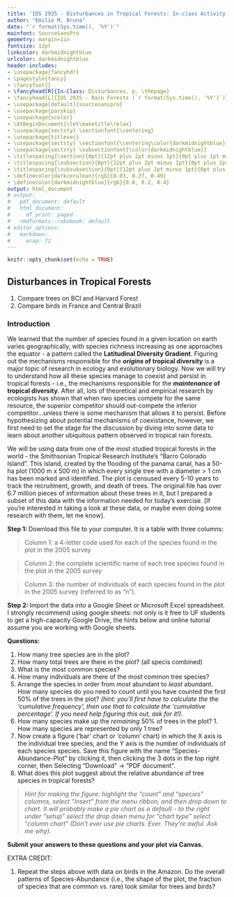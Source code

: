 ```yaml
---
title: 'IDS 2935 - Disturbances in Tropical Forests: In-class Activity'
author: "Emilio M. Bruna"
date: "`r format(Sys.time(), '%Y')`"
mainfont: SourceSansPro
geometry: margin=1in
fontsize: 12pt
linkcolor: darkmidnightblue
urlcolor: darkmidnightblue
header-includes:
- \usepackage{fancyhdr}
- \pagestyle{fancy}
- \fancyfoot{}
- \fancyhead[R]{In-Class: Disturbances, p. \thepage}
- \fancyhead[L]{IDS 2935 - Rain Forests (`r format(Sys.time(), '%Y')`)}
- \usepackage[default]{sourcesanspro}
- \usepackage{parskip}
- \usepackage{xcolor}
- \AtBeginDocument{\let\maketitle\relax}
- \usepackage{sectsty} \sectionfont{\centering}
- \usepackage{titlesec}
- \usepackage{sectsty} \sectionfont{\centering\color{darkmidnightblue}}
- \usepackage{sectsty} \subsectionfont{\color{darkmidnightblue}}
- \titlespacing{\section}{0pt}{12pt plus 2pt minus 1pt}{0pt plus 1pt minus 1pt}
- \titlespacing{\subsection}{0pt}{12pt plus 2pt minus 1pt}{0pt plus 1pt minus 1pt}
- \titlespacing{\subsubsection}{0pt}{12pt plus 2pt minus 1pt}{0pt plus 1pt minus 1pt}
- \definecolor{darkcerulean}{rgb}{0.03, 0.27, 0.49}
- \definecolor{darkmidnightblue}{rgb}{0.0, 0.2, 0.4}
output: html_document
# output:
#   pdf_document: default
#   html_document:
#     df_print: paged
#   rmdformats::robobook: default
# editor_options: 
#   markdown: 
#     wrap: 72
---
```


```r
knitr::opts_chunk$set(echo = TRUE)
```

## Disturbances in Tropical Forests
\vspace{0.3cm}

1. Compare trees on BCI and Harvard Forest 
2. Compare birds in France and Central Brazil


### Introduction

We learned that the number of species found in a given location on earth varies geographically, with species richness increasing as one approaches the equator - a pattern called the **Latitudinal Diversity Gradient**. Figuring out the mechanisms responsible for the **_origins_ of tropical diversity** is a major topic of research in ecology and evolutionary biology. Now we will try to understand how all these species manage to coexist and persist in tropical forests - i.e., the mechanisms responsible for the **_maintenance_ of tropical diversity**. After all, lots of theoretical and empirical research by ecologists has shown that when two species compete for the same resource, the superior competitor should out-compete the inferior competitor...unless there is some mechanism that allows it to persist. Before hypothesizing about potential mechanisms of coexistance, however, we first need to set the stage for the discussion by diving into some data to learn about another ubiquitous pattern observed in tropical rain forests. 

We will be using data from one of the most studied tropical forests in the world - the Smithsonian Tropical Research Institute's "Barro Colorado Island". This island, created by the flooding of the panama canal, has a 50-ha plot (1000 m x 500 m) in which every single tree with a diameter > 1 cm has been marked and identified. The plot is censused every 5-10 years to track the recruitment, growth, and death of trees. The original file has over 6.7 million pieces of information about these trees in it, but I prepared a subset of this data with the information needed for today's exercise. [If you're interested in taking a look at these data, or maybe even doing some research with them, let me know]. 

**Step 1: **Download this file to your computer. It is a table with three columns: 

> Column 1: a 4-letter code used for each of the species found in the plot in the 2005 survey

> Column 2: the complete scientific name of each tree species found in the plot in the 2005 survey 

> Column 3: the number of individuals of each species found in the plot in the 2005 survey (referred to as "n").

**Step 2: **Import the data into a Google Sheet or Microsoft Excel spreadsheet. I strongly recommend using google sheets: not only is it free to UF students to get a high-capacity Google Drive, the hints below and online tutorial assume you are working with Google sheets. 

**Questions: **

1. How many tree species are in the plot?
1. How many total trees are there in the plot? (all specis combined)
1. What is the most common species?
1. How many individuals are there of the most common tree species?
1. Arrange the species in order from _most_ abundant to _least_ abundant. How many species do you need to count until you have counted the first 50% of the trees in the plot? _(hint: you'll first have to calculate the the 'cumulative frequency', then use that to calculate the 'cumulative percentage'. If you need help figuring this out, ask for it!)._
1. How many species make up the _remaining_ 50% of trees in the plot? 1. How many species are represented by only 1 tree?
1. Now create a figure ('bar' chart or 'column' chart) in which the X axis is the individual tree species, and the Y axis is the number of individuals of each species species. Save this figure with the name  "Species-Abundance-Plot" by clicking it, then clicking the 3 dots in the top right corner, then Selecting "Download" -> "PDF document".
1. What does this plot suggest about the relative abundance of tree species in tropical forests?

> _Hint for making the figure: highlight the "count" and "species" columns, select "Insert" from the menu ribbon, and then drop down to chart. It will probably make a pie chart as a default - to the right under "setup" select the drop down menu for "chart type" select "column chart" (Don't ever use pie charts. Ever. They're awful. Ask me why)._

**Submit your answers to these questions and your plot via Canvas. **


EXTRA CREDIT: 

1. Repeat the steps above with data on birds in the Amazon. Do the overall patterns of Species-Abundance (i.e., the shape of the plot, the fraction of species that are common vs. rare) look similar for trees and birds? 







